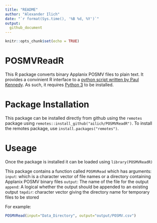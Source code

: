 ```yaml
---
title: "README"
author: "Alexander Ilich"
date: "`r format(Sys.time(), '%B %d, %Y')`"
output: 
  github_document
---
```


```r
knitr::opts_chunk$set(echo = TRUE)
```

# POSMVReadR
This R package converts binary Applanix POSMV files to plain text. It provides a convinient R interface to a [python script written by Paul Kennedy](https://github.com/pktrigg/posmv). As such, it requires [Python 3](https://www.python.org/downloads/) to be installed.

# Package Installation
This package can be installed directly from github using the `remotes` package using `remotes::install_github("ailich/POSMVReadR")`. To install the remotes package, use `install.packages("remotes")`.

# Useage
Once the package is installed it can be loaded using `library(POSMVReadR)`

This package contains a function called `POSMVRead` which has arguments:
`input`: which is a character vector of file names or a directory containing Applanix POSMV binary files
`output`: The name of the file for the output
`append`: A logical whether the output should be appended to an existing output
`tmpdir`: character vector giving the directory name for temporary files to be stored

For example:

```r
POSMVRead(input="Data_Directory", output="output/POSMV.csv")
```
